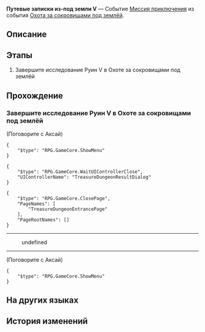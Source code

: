 {{Дополнить|Диалоги.}}
{{Миссия Инфобокс
|id              = 8012105
|Название        = 
|Изображение     = Миссия Освоения Путевые записки из-под земли V.png
|Тип             = Миссия приключения
|События         = Охота за сокровищами под землёй
|Глава           = 
|Условия         = Завершена [[Миссия приключения]] ''[[Путевые записки из-под земли IV]]''
|Персонажи       = Аксай; Первопроходец
|СтартЛокация    = Большая шахта
|Мир             = Ярило-VI
|Локации         = Большая шахта
|Предыдущая      = Путевые записки из-под земли IV
|Следующая       = 
|Награды         = Кредиты*10 000
}}
'''Путевые записки из-под земли V''' — Событие [[Миссия приключения]] из события [[Охота за сокровищами под землёй]].

==Описание==
{{Описание|<!--официальное описание из Перекрёстка судеб-->}}

==Этапы==
# Завершите исследование Руин V в Охоте за сокровищами под землёй

==Прохождение==
{{Дополнить}}

===Завершите исследование Руин V в Охоте за сокровищами под землёй===
{{Описание миссии|локация=Большая шахта|Аксай раскопал последние древние руины, кажется, они опаснее всех остальных... Завершите своё путешествие в поисках сокровищ!}}
{{Диалог Начало}}

;(Поговорите с Аксай)
<!--Unknown TalkSentence: 812100202-->
<pre>{
	"$type": "RPG.GameCore.ShowMenu"
}</pre>
<pre>{
	"$type": "RPG.GameCore.WaitUIControllerClose",
	"UIControllerName": "TreasureDungeonResultDialog"
}</pre>
<pre>{
	"$type": "RPG.GameCore.ClosePage",
	"PageNames": [
		"TreasureDungeonEntrancePage"
	],
	"PageRootNames": []
}</pre>
:<!--0.5-second delay-->
----
<!--Unknown TalkSentence: 812100702-->
<!--Unknown TalkSentence: 812100703-->
:{{Диалог|Стрелка}} undefined
<!--Unknown TalkSentence: 812100705-->
<!--Unknown TalkSentence: 812100706-->
<!--Unknown TalkSentence: 812100707-->
<!--Unknown TalkSentence: 812100708-->
----

;(Поговорите с Аксай)
<!--Unknown TalkSentence: 812100202-->
<pre>{
	"$type": "RPG.GameCore.ShowMenu"
}</pre>
{{Диалог Конец}}

==На других языках==
{{На других языках
|en   = Underground Travelogue (V)
|zhs  = 地城游记•其五
|zht  = 地城遊記•其五
|ja   = 地下遺跡探遊記・五
|ko   = 지하 여행기•5
|es   = Diario de un viaje subterráneo&nbsp;V
|fr   = Voyage au centre de la terre (V)
|ru   = Путевые записки из-под земли V
|th   = บันทึกการเดินทางในเมืองใต้ดิน 5
|vi   = Du Ký Thành Ngầm 5
|de   = Untergrund-Reisebericht (Teil 5)
|id   = Catatan Perjalanan Bawah Tanah (Bagian 5)
|pt   = Diário de Viagem do Subterrâneo (V)
}}

==История изменений==
{{История изменений|2.7}}
